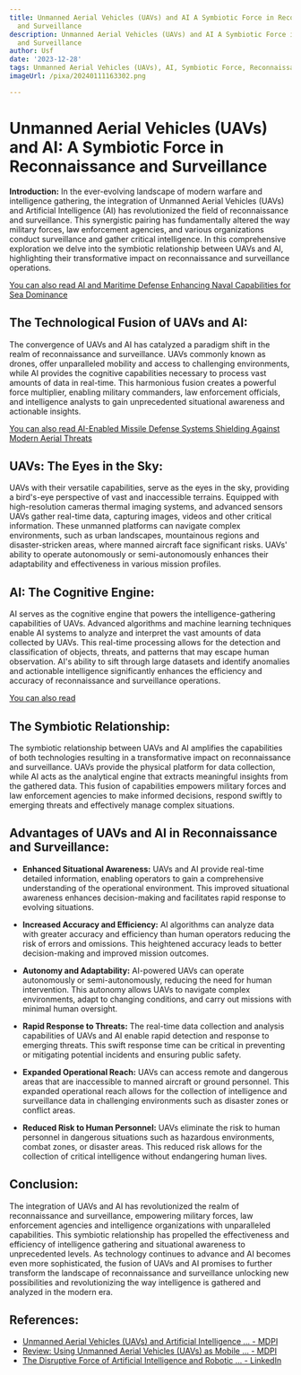 ```yaml
---
title: Unmanned Aerial Vehicles (UAVs) and AI A Symbiotic Force in Reconnaissance
  and Surveillance
description: Unmanned Aerial Vehicles (UAVs) and AI A Symbiotic Force in Reconnaissance
  and Surveillance
author: Usf
date: '2023-12-28'
tags: Unmanned Aerial Vehicles (UAVs), AI, Symbiotic Force, Reconnaissance, Surveillance
imageUrl: /pixa/20240111163302.png

---
```

# Unmanned Aerial Vehicles (UAVs) and AI:  A Symbiotic Force in Reconnaissance and Surveillance

**Introduction:**
In the  ever-evolving landscape of  modern warfare and intelligence gathering, the integration of Unmanned Aerial Vehicles (UAVs) and Artificial Intelligence (AI) has revolutionized the field of reconnaissance and surveillance. This  synergistic pairing has  fundamentally altered the way military forces, law enforcement agencies, and various organizations  conduct surveillance and gather critical intelligence. In this comprehensive exploration we delve  into  the symbiotic relationship between UAVs and AI, highlighting their transformative impact on reconnaissance and surveillance  operations.

[You can also read AI  and Maritime Defense Enhancing Naval Capabilities  for Sea Dominance](AI%20and%20Maritime%20Defense%20Enhancing%20Naval%20Capabilities%20for%20Sea%20Dominance)


## The Technological Fusion of UAVs  and AI:
The convergence of UAVs and AI has catalyzed a paradigm shift in the realm of reconnaissance and surveillance. UAVs commonly known as drones, offer  unparalleled mobility and access to challenging environments, while AI  provides the  cognitive capabilities necessary to process  vast amounts of data in real-time. This harmonious fusion creates a powerful force  multiplier, enabling military commanders, law enforcement officials, and intelligence analysts to gain unprecedented situational awareness and actionable insights.

[You can also read AI-Enabled Missile Defense Systems  Shielding Against Modern Aerial Threats](AI-Enabled%20Missile%20Defense%20Systems%20Shielding%20Against%20Modern%20Aerial%20Threats)


## UAVs: The Eyes  in the Sky:
UAVs  with their versatile capabilities, serve as the eyes  in the sky, providing a bird's-eye perspective of vast and inaccessible terrains. Equipped with high-resolution cameras thermal imaging  systems, and advanced sensors UAVs gather real-time data, capturing images, videos  and  other critical information. These  unmanned platforms can navigate complex environments, such as urban landscapes,  mountainous regions and disaster-stricken areas, where manned aircraft face significant risks.  UAVs' ability to operate autonomously or semi-autonomously enhances their  adaptability and effectiveness in various mission profiles.

## AI: The Cognitive Engine:
AI serves as the cognitive  engine that powers the intelligence-gathering capabilities of UAVs. Advanced algorithms and machine learning techniques enable AI systems to analyze  and interpret the vast amounts of data collected by UAVs. This real-time processing  allows for the detection and classification of objects, threats, and  patterns that may escape human observation.  AI's ability to sift through large datasets  and identify anomalies and actionable intelligence significantly enhances the efficiency and accuracy of reconnaissance and surveillance operations.

[You can also read ]()


## The Symbiotic Relationship:
The symbiotic  relationship between UAVs and AI amplifies the capabilities of both technologies resulting in  a transformative impact on reconnaissance and surveillance. UAVs provide the physical platform for data collection, while AI acts as the analytical engine  that extracts meaningful insights from the gathered data. This fusion of capabilities empowers  military forces and law enforcement agencies to make informed decisions, respond swiftly to emerging threats and effectively manage complex situations.

## Advantages of UAVs and AI in Reconnaissance and Surveillance:

- **Enhanced Situational Awareness:** UAVs and AI provide real-time detailed information, enabling operators  to gain a comprehensive understanding of the operational environment. This improved situational  awareness  enhances decision-making and facilitates rapid response to evolving situations.

- **Increased  Accuracy and  Efficiency:** AI algorithms  can analyze data with greater accuracy and efficiency than human operators reducing the  risk of  errors and omissions. This heightened accuracy leads to better  decision-making and improved mission outcomes.

- **Autonomy  and Adaptability:**  AI-powered UAVs can operate autonomously or semi-autonomously, reducing the need for  human intervention. This autonomy allows UAVs to navigate complex environments, adapt to changing conditions, and carry  out missions with minimal human oversight.

- **Rapid Response to Threats:** The real-time  data collection and analysis capabilities of UAVs and AI  enable rapid detection and response to emerging threats. This swift response time can be critical  in preventing or mitigating potential incidents and ensuring public safety.

- **Expanded Operational Reach:** UAVs can access remote and dangerous areas that are inaccessible to manned aircraft or ground personnel.  This  expanded operational  reach allows for the  collection of intelligence and surveillance data in challenging environments such as disaster zones or conflict  areas.

- **Reduced Risk to Human Personnel:** UAVs eliminate the  risk to human personnel  in dangerous  situations such as hazardous environments, combat zones, or disaster areas. This reduced risk allows for the collection  of critical  intelligence without endangering  human lives.

## Conclusion:
The integration of UAVs and  AI has revolutionized the realm of reconnaissance and  surveillance,  empowering military forces, law enforcement agencies  and intelligence organizations with unparalleled capabilities.  This symbiotic relationship has propelled  the effectiveness and efficiency of intelligence gathering and situational awareness to unprecedented levels. As technology continues to  advance  and AI becomes even more sophisticated, the fusion  of UAVs and AI promises to further transform the landscape of reconnaissance  and surveillance unlocking new possibilities and revolutionizing the way intelligence is gathered and analyzed in the modern era.

## References:
- [Unmanned Aerial Vehicles (UAVs) and Artificial Intelligence ... - MDPI](https://www.mdpi.com/1424-8220/16/1/97)
- [Review: Using Unmanned Aerial Vehicles (UAVs) as Mobile ... - MDPI](https://www.mdpi.com/2504-446X/3/3/59)
- [The Disruptive Force of Artificial Intelligence and Robotic ... - LinkedIn](https://www.linkedin.com/pulse/disruptive-force-artificial-intelligence-robotic-military-jensen-jkl0c?trk=article-ssr-frontend-pulse_more-articles_related-content-card)
